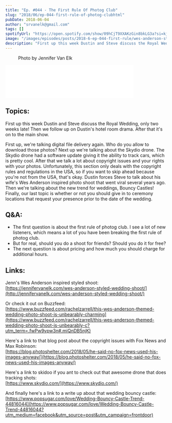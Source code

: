 ```yaml
---
title: "Ep. #044 - The First Rule Of Photog Club"
slug: "2018/06/ep-044-first-rule-of-photog-clubhtml"
pubDate: 2018-06-04
author: "srvanelk@gmail.com"
tags: []
spotifyUrl: "https://open.spotify.com/show/09hCjT9XXAKzGin8bkLG3a?si=kjRZvQ1JTb6Ov3HVzSSlWA"
image: "/images/episodes/posts/2018-6-ep-044-first-rule/wes-anderson-style.webp"
description: "First up this week Dustin and Steve discuss the Royal Wedding, only two weeks late! Then we follow up on Dustin's hotel room drama. After that it's on to the main show."
---
```


<figure>
  <img src="/images/episodes/posts/2018-6-ep-044-first-rule/wes-anderson-style.webp" alt="" />
  <figcaption>Photo by Jennifer Van Elk</figcaption>
</figure>
<iframe
  class="embedly-embed"
  src="//cdn.embedly.com/widgets/media.html?src=https%3A%2F%2Fanchor.fm%2Fweddingphotohangover%2Fembed%2Fepisodes%2FEp--044---The-First-Rule-Of-Photog-Club-e1rigr&url=https%3A%2F%2Fanchor.fm%2Fweddingphotohangover%2Fepisodes%2FEp--044---The-First-Rule-Of-Photog-Club-e1rigr&key=61d05c9d54e8455ea7a9677c366be814&type=text%2Fhtml&schema=anchor&wmode=opaque"
  width="400"
  height="102"
  scrolling="no"
  frameborder="0"
  allow="autoplay; fullscreen"
  allowfullscreen="true"
></iframe>

## Topics:
First up this week Dustin and Steve discuss the Royal Wedding, only two weeks late! Then we follow up on Dustin's hotel room drama. After that it's on to the main show.

First up, we're talking digital file delivery again. Who do you allow to download those photos? Next up we're talking about the Skydio drone. The Skydio drone had a software update giving it the ability to track cars, which is pretty cool. After that we talk a lot about copyright issues and your rights with your photos. Unfortunately, this section only deals with the copyright rules and regulations in the USA, so if you want to skip ahead because you're not from the USA, that's okay. Dustin forces Steve to talk about his wife's Wes Anderson inspired photo shoot that went viral several years ago. Then we're talking about the new trend for weddings, Bouncy Castles! Finally, our last topic is whether or not you should give in to ceremony locations that request your presence prior to the date of the wedding.

## Q&A:
- The first question is about the first rule of photog club. I see a lot of new listeners, which means a lot of you have been breaking the first rule of photog club.
- But for real, should you do a shoot for friends? Should you do it for free?
- The next question is about pricing and how much you should charge for additional hours.

## Links:  
Jenn's Wes Anderson inspired styled shoot:  
[https://jennifervanelk.com/wes-anderson-styled-wedding-shoot/](http://jennifervanelk.com/wes-anderson-styled-wedding-shoot/)

Or check it out on Buzzfeed:  
[https://www.buzzfeed.com/rachelzarrell/this-wes-anderson-themed-wedding-photo-shoot-is-unbearably-charming](https://www.buzzfeed.com/rachelzarrell/this-wes-anderson-themed-wedding-photo-shoot-is-unbearably-c?utm_term=.fwPw9vpw3n#.miQnDB5njK)

Here's a link to that blog post about the copyright issues with Fox News and Max Robinson:  
[https://blog.photoshelter.com/2018/05/he-said-no-fox-news-used-his-images-anyway/](https://blog.photoshelter.com/2018/05/he-said-no-fox-news-used-his-images-anyway/)

Here's a link to skidoo if you ant to check out that awesome drone that does tracking shots:  
[https://www.skydio.com/](https://www.skydio.com/)

And finally here's a link to a write up about that wedding bouncy castle:  
[https://www.popsugar.com/love/Wedding-Bouncy-Castle-Trend-44816044](https://www.popsugar.com/love/Wedding-Bouncy-Castle-Trend-44816044?utm_medium=facebook&utm_source=post&utm_campaign=frontdoor)

